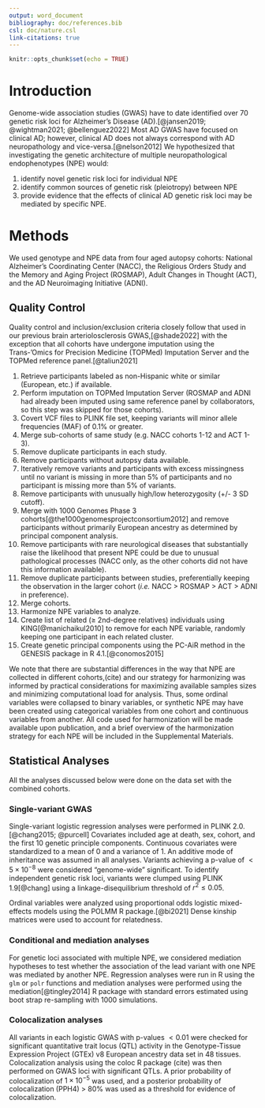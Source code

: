```yaml
---
output: word_document
bibliography: doc/references.bib
csl: doc/nature.csl
link-citations: true
---
```


```r
knitr::opts_chunk$set(echo = TRUE)
```

# Introduction

Genome-wide association studies (GWAS) have to date identified over 70 genetic risk loci for Alzheimer's Disease (AD).[@jansen2019; @wightman2021; @bellenguez2022] Most AD GWAS have focused on clinical AD; however, clinical AD does not always correspond with AD neuropathology and vice-versa.[@nelson2012] We hypothesized that investigating the genetic architecture of multiple neuropathological endophenotypes (NPE) would:

1.  identify novel genetic risk loci for individual NPE
2.  identify common sources of genetic risk (pleiotropy) between NPE
3.  provide evidence that the effects of clinical AD genetic risk loci may be mediated by specific NPE.

# Methods

We used genotype and NPE data from four aged autopsy cohorts: National Alzheimer's Coordinating Center (NACC), the Religious Orders Study and the Memory and Aging Project (ROSMAP), Adult Changes in Thought (ACT), and the AD Neuroimaging Initiative (ADNI).

## Quality Control

Quality control and inclusion/exclusion criteria closely follow that used in our previous brain arteriolosclerosis GWAS,[@shade2022] with the exception that all cohorts have undergone imputation using the Trans-'Omics for Precision Medicine (TOPMed) Imputation Server and the TOPMed reference panel.[@taliun2021]

1.  Retrieve participants labeled as non-Hispanic white or similar (European, etc.) if available.
2.  Perform imputation on TOPMed Imputation Server (ROSMAP and ADNI had already been imputed using same reference panel by collaborators, so this step was skipped for those cohorts).
3.  Covert VCF files to PLINK file set, keeping variants will minor allele frequencies (MAF) of 0.1% or greater.
4.  Merge sub-cohorts of same study (e.g. NACC cohorts 1-12 and ACT 1-3).
5.  Remove duplicate participants in each study.
6.  Remove participants without autopsy data available.
7.  Iteratively remove variants and participants with excess missingness until no variant is missing in more than 5% of participants and no participant is missing more than 5% of variants.
8.  Remove participants with unusually high/low heterozygosity (+/- 3 SD cutoff).
9.  Merge with 1000 Genomes Phase 3 cohorts[@the1000genomesprojectconsortium2012] and remove participants without primarily European ancestry as determined by principal component analysis.
10. Remove participants with rare neurological diseases that substantially raise the likelihood that present NPE could be due to unusual pathological processes (NACC only, as the other cohorts did not have this information available).
11. Remove duplicate participants between studies, preferentially keeping the observation in the larger cohort (*i.e.* NACC \> ROSMAP \> ACT \> ADNI in preference).
12. Merge cohorts.
13. Harmonize NPE variables to analyze.
14. Create list of related ($\ge$ 2nd-degree relatives) individuals using KING[@manichaikul2010] to remove for each NPE variable, randomly keeping one participant in each related cluster.
15. Create genetic principal components using the PC-AiR method in the GENESIS package in R 4.1.[@conomos2015]

We note that there are substantial differences in the way that NPE are collected in different cohorts,(cite) and our strategy for harmonizing was informed by practical considerations for maximizing available samples sizes and minimizing computational load for analysis. Thus, some ordinal variables were collapsed to binary variables, or synthetic NPE may have been created using categorical variables from one cohort and continuous variables from another. All code used for harmonization will be made available upon publication, and a brief overview of the harmonization strategy for each NPE will be included in the Supplemental Materials.

## Statistical Analyses

All the analyses discussed below were done on the data set with the combined cohorts.

### Single-variant GWAS

Single-variant logistic regression analyses were performed in PLINK 2.0.[@chang2015; @purcell] Covariates included age at death, sex, cohort, and the first 10 genetic principle components. Continuous covariates were standardized to a mean of 0 and a variance of 1. An additive mode of inheritance was assumed in all analyses. Variants achieving a p-value of $< 5\times 10^{-8}$ were considered "genome-wide" significant. To identify independent genetic risk loci, variants were clumped using PLINK 1.9[@chang] using a linkage-disequilibrium threshold of $r^2 \le 0.05$.

Ordinal variables were analyzed using proportional odds logistic mixed-effects models using the POLMM R package.[@bi2021] Dense kinship matrices were used to account for relatedness.

### Conditional and mediation analyses

For genetic loci associated with multiple NPE, we considered mediation hypotheses to test whether the association of the lead variant with one NPE was mediated by another NPE. Regression analyses were run in R using the `glm` or `polr` functions and mediation analyses were performed using the mediation[@tingley2014] R package with standard errors estimated using boot strap re-sampling with 1000 simulations.

### Colocalization analyses

All variants in each logistic GWAS with p-values $< 0.01$ were checked for significant quantitative trait locus (QTL) activity in the Genotype-Tissue Expression Project (GTEx) v8 European ancestry data set in 48 tissues. Colocalization analysis using the coloc R package (cite) was then performed on GWAS loci with significant QTLs. A prior probability of colocalization of $1\times 10^{-5}$ was used, and a posterior probability of colocalization (PPH4) \> 80% was used as a threshold for evidence of colocalization.
